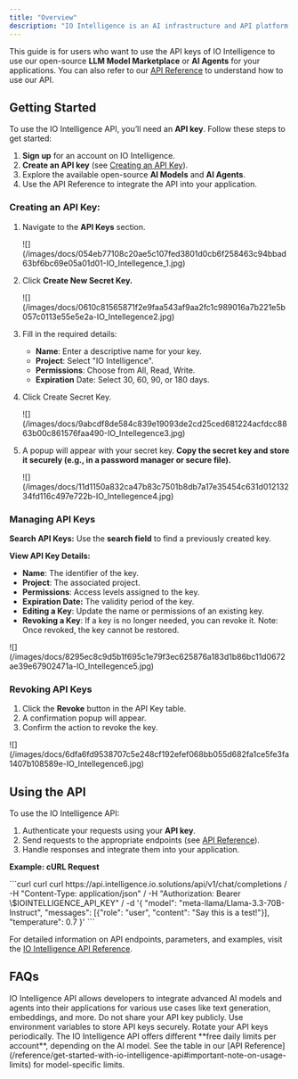 ```yaml
---
title: "Overview"
description: "IO Intelligence is an AI infrastructure and API platform that democratizes access to advanced AI models and AI agents for the IO community and AI developers. It allows users to access and integrate pre-trained open-source models and custom AI agents into their applications via API calls."
---
```


This guide is for users who want to use the API keys of IO Intelligence to use our open-source **LLM Model Marketplace** or **AI Agents** for your applications. You can also refer to our [API Reference](/reference/get-started-with-io-intelligence-api) to understand how to use our API.

## Getting Started

To use the IO Intelligence API, you’ll need an **API key**. Follow these steps to get started:

1. **Sign up** for an account on IO Intelligence.
2. **Create an API key** (see [Creating an API Key](https://ai.io.net/ai/api-keys)).
3. Explore the available open-source **AI Models** and **AI Agents**.
4. Use the API Reference to integrate the API into your application.

### Creating an API Key:

1. Navigate to the **API Keys** section.

   <Frame>
   ![](/images/docs/054eb77108c20ae5c107fed3801d0cb6f258463c94bbad63bf6bc69e05a01d01-IO_Intellegence_1.jpg)
   </Frame>

2. Click **Create New Secret Key.**

   <Frame>
   ![](/images/docs/0610c81565871f2e9faa543af9aa2fc1c989016a7b221e5b057c0113e55e5e2a-IO_Intellegence2.jpg)
   </Frame>

3. Fill in the required details:

   * **Name**: Enter a descriptive name for your key.
   * **Project**: Select "IO Intelligence".
   * **Permissions**: Choose from All, Read, Write.
   * **Expiration** Date: Select 30, 60, 90, or 180 days.

4. Click Create Secret Key.

   <Frame>
   ![](/images/docs/9abcdf8de584c839e19093de2cd25ced681224acfdcc8863b00c861576faa490-IO_Intellegence3.jpg)
   </Frame>

5. A popup will appear with your secret key. **Copy the secret key and store it securely (e.g., in a password manager or secure file).**

   <Frame>
   ![](/images/docs/11d1150a832ca47b83c7501b8db7a17e35454c631d01213234fd116c497e722b-IO_Intellegence4.jpg)
   </Frame>

### Managing API Keys

**Search API Keys:** Use the **search field** to find a previously created key.

**View API Key Details:**

* **Name**: The identifier of the key.
* **Project**: The associated project.
* **Permissions**: Access levels assigned to the key.
* **Expiration Date:** The validity period of the key.
* **Editing a Key**: Update the name or permissions of an existing key.
* **Revoking a Key**: If a key is no longer needed, you can revoke it. Note: Once revoked, the key cannot be restored.

<Frame>
![](/images/docs/8295ec8c9d5b1f695c1e79f3ec625876a183d1b86bc11d0672ae39e67902471a-IO_Intellegence5.jpg)
</Frame>

### Revoking API Keys

1. Click the **Revoke** button in the API Key table.
2. A confirmation popup will appear.
3. Confirm the action to revoke the key.

<Frame>
![](/images/docs/6dfa6fd9538707c5e248cf192efef068bb055d682fa1ce5fe3fa1407b108589e-IO_Intellegence6.jpg)
</Frame>

## Using the API

To use the IO Intelligence API:

1. Authenticate your requests using your **API key**.
2. Send requests to the appropriate endpoints (see [API Reference](/reference/get-started-with-io-intelligence-api)).
3. Handle responses and integrate them into your application.

**Example: cURL Request**

<CodeGroup>
   ```curl curl
   curl https://api.intelligence.io.solutions/api/v1/chat/completions /
      -H "Content-Type: application/json" /
      -H "Authorization: Bearer \$IOINTELLIGENCE_API_KEY" /
      -d '{
         "model": "meta-llama/Llama-3.3-70B-Instruct",
         "messages": [{"role": "user", "content": "Say this is a test!"}],
         "temperature": 0.7
      }'
   ```
</CodeGroup>

For detailed information on API endpoints, parameters, and examples, visit the [IO Intelligence API Reference](/reference/get-started-with-io-intelligence-api).

## FAQs

<AccordionGroup>
<Accordion title="Q: What is IO Intelligence API?">
IO Intelligence API allows developers to integrate advanced AI models and agents into their applications for various use cases like text generation, embeddings, and more.
</Accordion>

<Accordion title="Q: How do I secure my API Key?">
Do not share your API key publicly. Use environment variables to store API keys securely. Rotate your API keys periodically.
</Accordion>

<Accordion title="Q: What are the request limits for the API?">
The IO Intelligence API offers different **free daily limits per account**, depending on the AI model. See the table in our [API Reference](/reference/get-started-with-io-intelligence-api#important-note-on-usage-limits) for model-specific limits.
</Accordion>
</AccordionGroup>
